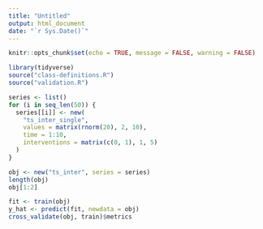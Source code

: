 ```yaml
---
title: "Untitled"
output: html_document
date: "`r Sys.Date()`"
---
```


```r
knitr::opts_chunk$set(echo = TRUE, message = FALSE, warning = FALSE)
```

```r
library(tidyverse)
source("class-definitions.R")
source("validation.R")
```

```r
series <- list()
for (i in seq_len(50)) {
  series[[i]] <- new(
    "ts_inter_single", 
    values = matrix(rnorm(20), 2, 10), 
    time = 1:10, 
    interventions = matrix(c(0, 1), 1, 5)
  )
}

obj <- new("ts_inter", series = series)
length(obj)
obj[1:2]
```

```r
fit <- train(obj)
y_hat <- predict(fit, newdata = obj)
cross_validate(obj, train)$metrics
```
